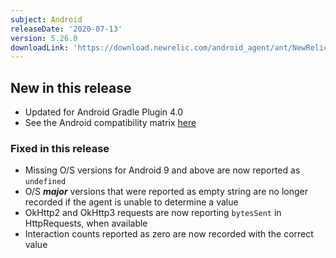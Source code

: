 ```yaml
---
subject: Android
releaseDate: '2020-07-13'
version: 5.26.0
downloadLink: 'https://download.newrelic.com/android_agent/ant/NewRelic_Android_Agent_5.26.0.zip'
---
```


## New in this release

* Updated for Android Gradle Plugin 4.0
* See the Android compatibility matrix [here](https://docs.newrelic.com/docs/mobile-monitoring/new-relic-mobile-android/get-started/new-relic-android-compatibility-requirements#h2-agent-and-gradle-compatibility)

### Fixed in this release

* Missing O/S versions for Android 9 and above are now reported as `undefined`
* O/S **_major_** versions that were reported as empty string are no longer recorded if the agent is unable to determine a value
* OkHttp2 and OkHttp3 requests are now reporting `bytesSent` in HttpRequests, when available
* Interaction counts reported as zero are now recorded with the correct value
